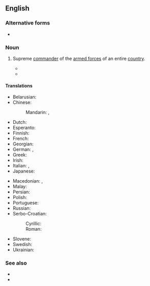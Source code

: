 {{also|commander-in-chief}}
==English==

===Alternative forms===
* {{alter|en|commander-in-chief}}

===Noun===
{{en-noun|commanders in chief}}

# {{senseid|en|Supreme commander of the armed forces of an entire country}} Supreme [[commander]] of the [[armed forces]] of an entire [[country]].
#* {{quote-book
|en
|year=c. 1600
|editor=
|author=Clement Edmundes
|title=Observations vpon Caesars Comentaries
|url=http://hdl.handle.net/2027/gri.ark:/13960/t8w98v00j?urlappend=%3Bseq=445
|publisher=
|location=
|isbn=
|page=175
|passage=For, [Scipio] being '''Commaunder in chiefe''', ouer an Armie; ([http://www.thelatinlibrary.com/caesar/bc3.shtml#57 Latin original]: ''praeesse autem suo nomine exercitui'')
}}
#* {{quote-book
|en
|year=1787
|author = [[w:Constitutional Convention (United States)|Philadelphia Convention]]
|passage=The President shall be '''Commander in Chief''' of the Army and Navy of the United States, and of the Militia of the several States, when called into the actual Service of the United States; he may require the Opinion, in writing, of the principal Officer in each of the executive Departments, upon any Subject relating to the Duties of their respective Offices, and he shall have Power to Grant Reprieves and Pardons for Offences against the United States, except in Cases of Impeachment.
|url=https://en.wikisource.org/wiki/Constitution_of_the_United_States_of_America#Section_2_2
|title=[[w:United States Constitution|Constitution of the United States of America]]
|location=Philadelphia
|chapter=Article II, Section 2
}}

====Translations====
{{trans-top|Supreme commander of the armed forces of an entire country}}
* Belarusian: {{t|be|галоўнакама́ндуючы|m}}
* Chinese:
*: Mandarin: {{t+|cmn|總司令}}, {{t+|cmn|总司令|tr=zǒngsīlìng}}
* Dutch: {{t+|nl|opperbevelhebber|m}}
* Esperanto: {{t|eo|ĉefgeneralo}}
* Finnish: {{t|fi|puolustusvoimain ylipäällikkö}}
* French: {{t|fr|commandant en chef|m}}
* Georgian: {{t|ka|მთავარსარდალი}}
* German: {{t+|de|Oberbefehlshaber|m}}, {{t+|de|OB|m}}
* Greek: {{t+|el|αρχιστράτηγος|m}}
* Irish: {{t|ga|ardcheannasaí|m}}
* Italian: {{t|it|comandante in capo|m}}, {{t|it|comandate supremo|m}}
* Japanese: {{t|ja|最高指揮官|tr=さいこうしきかん, saikō shikikan}}
{{trans-mid}}
* Macedonian: {{t|mk|главен команда́нт|m}}, {{t|mk|врховен команда́нт|m}}
* Malay: {{t|ms|ketua turus|m|c}} {{qualifier|Malaysian form}}
* Persian: {{t|fa|فرمانده کل قوا|tr=farmânde-ye kol-le qovâ}}
* Polish: {{t|pl|naczelny wódz|m}}
* Portuguese: {{t|pt|comandante-em-chefe|m|f}}
* Russian: {{t+|ru|главнокома́ндующий|m}}
* Serbo-Croatian:
*: Cyrillic: {{t|sh|во̏јсковођа|m}}
*: Roman: {{t+|sh|vȍjskovođa|m}}
* Slovene: {{t|sl|vrhovni poveljnik|m}}
* Swedish: {{t|sv|överbefälhavare}}
* Ukrainian: {{t|uk|головнокома́ндувач|m}}
{{trans-bottom}}

===See also===
* {{l|en|shogun}}
* {{l|en|generalissimo}}